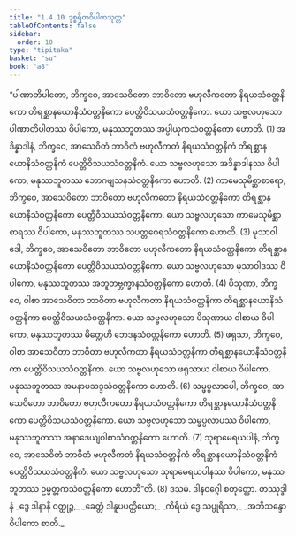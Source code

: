 ```yaml
---
title: "1.4.10 ဒုစ္စရိတဝိပါကသုတ္တ"
tableOfContents: false
sidebar:
  order: 10
type: "tipitaka"
basket: "su"
book: "a8"
---
```



<DynamicBreadcrumb />

<Division number="40" book="a8" e="ch" v="17" p="77">

<Paragraph number="374" book="a8">
“ပါဏာတိပါတော, ဘိက္ခဝေ, အာသေဝိတော ဘာဝိတော ဗဟုလီကတော နိရယသံဝတ္တနိကော တိရစ္ဆာနယောနိသံဝတ္တနိကော ပေတ္တိဝိသယသံဝတ္တနိကော. ယော သဗ္ဗလဟုသော ပါဏာတိပါတဿ ဝိပါကော, မနုဿဘူတဿ အပ္ပါယုကသံဝတ္တနိကော ဟောတိ. (1)
</Paragraph>

<Paragraph number="375" book="a8">
အဒိန္နာဒါနံ, ဘိက္ခဝေ, အာသေဝိတံ ဘာဝိတံ ဗဟုလီကတံ နိရယသံဝတ္တနိကံ တိရစ္ဆာနယောနိသံဝတ္တနိကံ ပေတ္တိဝိသယသံဝတ္တနိကံ. ယော သဗ္ဗလဟုသော အဒိန္နာဒါနဿ ဝိပါကော, မနုဿဘူတဿ ဘောဂဗျသနသံဝတ္တနိကော ဟောတိ. (2)
</Paragraph>

<Paragraph number="376" book="a8">
ကာမေသုမိစ္ဆာစာရော, ဘိက္ခဝေ, အာသေဝိတော ဘာဝိတော ဗဟုလီကတော နိရယသံဝတ္တနိကော တိရစ္ဆာနယောနိသံဝတ္တနိကော ပေတ္တိဝိသယသံဝတ္တနိကော. ယော သဗ္ဗလဟုသော ကာမေသုမိစ္ဆာစာရဿ ဝိပါကော, မနုဿဘူတဿ သပတ္တဝေရသံဝတ္တနိကော ဟောတိ. (3)
</Paragraph>

<Paragraph number="377" book="a8">
မုသာဝါဒေါ, ဘိက္ခဝေ, အာသေဝိတော ဘာဝိတော ဗဟုလီကတော နိရယသံဝတ္တနိကော တိရစ္ဆာနယောနိသံဝတ္တနိကော ပေတ္တိဝိသယသံဝတ္တနိကော. ယော သဗ္ဗလဟုသော မုသာဝါဒဿ ဝိပါကော, မနုဿဘူတဿ အဘူတဗ္ဘက္ခာနသံဝတ္တနိကော ဟောတိ. (4)
</Paragraph>

<Paragraph number="378" book="a8">
ပိသုဏာ, ဘိက္ခဝေ, ဝါစာ အာသေဝိတာ ဘာဝိတာ ဗဟုလီကတာ နိရယသံဝတ္တနိကာ တိရစ္ဆာနယောနိသံဝတ္တနိကာ ပေတ္တိဝိသယသံဝတ္တနိကာ. ယော သဗ္ဗလဟုသော ပိသုဏာယ ဝါစာယ ဝိပါကော, မနုဿဘူတဿ မိတ္တေဟိ ဘေဒနသံဝတ္တနိကော ဟောတိ. (5)
</Paragraph>

<Paragraph number="379" book="a8">
ဖရုသာ, ဘိက္ခဝေ, ဝါစာ အာသေဝိတာ ဘာဝိတာ ဗဟုလီကတာ နိရယသံဝတ္တနိကာ တိရစ္ဆာနယောနိသံဝတ္တနိကာ ပေတ္တိဝိသယသံဝတ္တနိကာ. ယော သဗ္ဗလဟုသော ဖရုသာယ ဝါစာယ ဝိပါကော, မနုဿဘူတဿ အမနာပသဒ္ဒသံဝတ္တနိကော ဟောတိ. (6)
</Paragraph>

<Paragraph number="380" book="a8">
သမ္ဖပ္ပလာပေါ, ဘိက္ခဝေ, အာသေဝိတော ဘာဝိတော ဗဟုလီကတော နိရယသံဝတ္တနိကော တိရစ္ဆာနယောနိသံဝတ္တနိကော ပေတ္တိဝိသယသံဝတ္တနိကော. ယော သဗ္ဗလဟုသော သမ္ဖပ္ပလာပဿ ဝိပါကော, မနုဿဘူတဿ အနာဒေယျဝါစာသံဝတ္တနိကော ဟောတိ. (7)
</Paragraph>

<Paragraph number="381" book="a8">
သုရာမေရယပါနံ, ဘိက္ခဝေ, အာသေဝိတံ ဘာဝိတံ ဗဟုလီကတံ နိရယသံဝတ္တနိကံ တိရစ္ဆာနယောနိသံဝတ္တနိကံ ပေတ္တိဝိသယသံဝတ္တနိကံ. ယော သဗ္ဗလဟုသော သုရာမေရယပါနဿ ဝိပါကော, မနုဿဘူတဿ ဥမ္မတ္တကသံဝတ္တနိကော ဟောတီ”တိ. (8)

</Paragraph>
</Division>

<Paragraph number="382" type="center" book="a8">
ဒသမံ.



</Paragraph>

<Paragraph number="383" type="center" book="a8">
ဒါနဝဂ္ဂေါ စတုတ္ထော.



</Paragraph>

<Paragraph number="384" type="center" book="a8">
တဿုဒ္ဒါနံ


</Paragraph>

<Paragraph number="385" type="verses" book="a8">
_ဒွေ ဒါနာနိ ဝတ္ထုဉ္စ,_  
_ခေတ္တံ ဒါနူပပတ္တိယော;_  
_ကိရိယံ ဒွေ သပ္ပုရိသာ,_  
_အဘိသန္ဒော ဝိပါကော စာတိ._
</Paragraph>